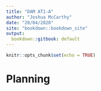 ```yaml
---
title: "DAM AT1-A"
author: "Joshua McCarthy"
date: "20/04/2020"
site: "bookdown::bookdown_site"
output:
  bookdown::gitbook: default
---
```


```r
knitr::opts_chunk$set(echo = TRUE)
```

# Planning

